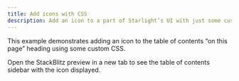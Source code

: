 ```yaml
---
title: Add icons with CSS
description: Add an icon to a part of Starlight’s UI with just some custom CSS
---
```



This example demonstrates adding an icon to the table of contents “on this page” heading using some custom CSS.

Open the StackBlitz preview in a new tab to see the table of contents sidebar with the icon displayed.

<StackBlitz
	title="Starlight — table of contents icon CSS"
	description="Example of using some custom CSS to add an icon to the table of contents “On this page” heading in Starlight"
	localProjectId="css-icons"
	openFile="src/styles.css"
/>
